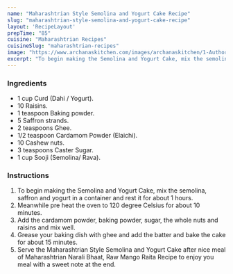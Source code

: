 ---
name: "Maharashtrian Style Semolina and Yogurt Cake Recipe"
slug: "maharashtrian-style-semolina-and-yogurt-cake-recipe"
layout: 'RecipeLayout'
prepTime: "85"
cuisine: "Maharashtrian Recipes"
cuisineSlug: "maharashtrian-recipes"
image: "https://www.archanaskitchen.com/images/archanaskitchen/1-Author/sibyl_sunitha/Maharashtrian_Style_Semolina_and_Yogurt_Cake_Recipe.jpg"
excerpt: "To begin making the Semolina and Yogurt Cake, mix the semolina, saffron and yogurt in a container and rest it for about 1 hours"
---

### Ingredients

- 1 cup Curd (Dahi / Yogurt).
- 10 Raisins.
- 1 teaspoon Baking powder.
- 5 Saffron strands.
- 2 teaspoons Ghee.
- 1/2 teaspoon Cardamom Powder (Elaichi).
- 10 Cashew nuts.
- 3 teaspoons Caster Sugar.
- 1 cup Sooji (Semolina/ Rava).

### Instructions

1. To begin making the Semolina and Yogurt Cake, mix the semolina, saffron and yogurt in a container and rest it for about 1 hours.
1. Meanwhile pre heat the oven to 120 degree Celsius for about 10 minutes.
1. Add the cardamom powder, baking powder, sugar, the whole nuts and raisins and mix well.
1. Grease your baking dish with ghee and add the batter and bake the cake for about 15 minutes.
1. Serve the Maharashtrian Style Semolina and Yogurt Cake after nice meal of Maharashtrian Narali Bhaat, Raw Mango Raita Recipe to enjoy you meal with a sweet note at the end.

